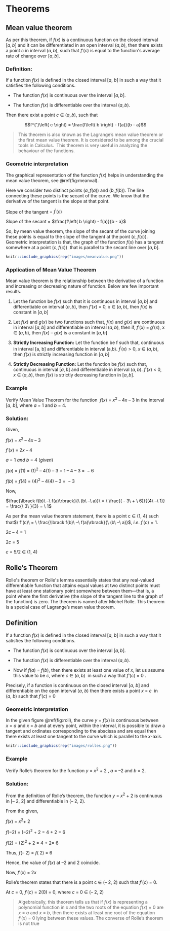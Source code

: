 # Theorems 

## Mean value theorem

As per this theorem, if $f(x)\ $is a continuous function on the closed
interval $\left\lbrack a,b \right\rbrack$ and it can be differentiated
in an open interval $\left( a,b \right)$, then there exists a point $c$
in interval $\left( a,b \right)$, such that $f'(c)$ is equal to the
function\'s average rate of change over
$\left\lbrack a,b \right\rbrack$.

### Definition: {-}

If a function $f(x)$ is defined in the closed interval
$\lbrack a,\ b\rbrack\ $in such a way that it satisfies the following
conditions.

-   The function $f(x)\ $is continuous over the interval
    $\left\lbrack a,b \right\rbrack$.

-   The function $f(x)\ $is differentiable over the interval
    $\left( a,b \right)$.

Then there exist a point $c$ ∈ $\left( a,b \right)$, such that

$$f^{'}\left( c \right) = \frac{f\left( b \right) - f(a)}{b - a}$$

>This theorem is also known as the Lagrange's mean value theorem or the first mean value theorem. It is considered to be among the crucial tools in Calculus.  This theorem is very useful in analyzing the behaviour of the functions.

### Geometric interpretation

The graphical representation of the function $f(x)$ helps in
understanding the mean value theorem, see \@ref(fig:meanval).

Here we consider two distinct points $\left( a,f(a \right))$ and $\left( b,f(b \right))$. The line connecting these points is the secant of the curve. We know that the derivative of the tangent is the slope at that point.

Slope of the tangent = $f^{'}\left( c \right)$

Slope of the secant = $\frac{f\left( b \right) - f(a)}{b - a}$

So, by mean value theorem, the slope of the secant of the curve joining these points is equal to the slope of the tangent at the point $\left( c,f(c \right))$. Geometric interpretation is that, the graph of the function $f(x)$ has a tangent somewhere at a point $\left( c,f(c \right))\ \ $that is parallel to the secant line over $\left\lbrack a,b \right\rbrack$.  


```{r meanval, echo=FALSE,fig.cap='Geometric interpretation of mean value theorem',out.width="80%", fig.align='center'}
knitr::include_graphics(rep("images/meanvalue.png"))
```


### Application of Mean Value Theorem

Mean value theorem is the relationship between the derivative of a
function and increasing or decreasing nature of function. Below are few
important results.

1.  Let the function be $f(x)$ such that it is continuous in interval
    $\left\lbrack a,b \right\rbrack$ and differentiable on interval
    $\left( a,b \right)$, then $f'(x)$ = 0, $x$ ∈ $\left( a,b \right)$,
    then $f(x)$ is constant in $\left\lbrack a,b \right\rbrack$

2.  Let $f(x)$ and $g(x)$ be two functions such that, $f(x)$ and $g(x)$
    are continuous in interval $\left\lbrack a,b \right\rbrack$ and
    differentiable on interval $\left( a,b \right)$, then if, $f'(x)$ =
    $g'(x)$, x ∈ $\left( a,b \right)$, then $f(x)$ -- $g(x)$ is a
    constant in $\left\lbrack a,b \right\rbrack$

3.  **Strictly Increasing Function:** Let the function be f such that,
    continuous in interval \[a, b\] and differentiable in interval
    (a,b). $f^{'}\left( x \right) > 0$, $x$ ∈ $\left( a,b \right)$, then
    $f(x)$ is strictly increasing function in
    $\left\lbrack a,b \right\rbrack$

4.  **Strictly Decreasing Function:** Let the function be $f(x)$ such
    that, continuous in interval $\left\lbrack a,b \right\rbrack$ and
    differentiable in interval $\left( a,b \right)$. $f'(x)$ \< 0, $x$ ∈
    $\left( a,b \right)$, then $f(x)$ is strictly decreasing function in
    $\left\lbrack a,b \right\rbrack$.

### Example  

Verify Mean Value Theorem for the function 
$f(x)\  = \ x^{2}\ –\ 4x\ –\ 3$ in the interval $\lbrack a,\ b\rbrack$,
where $a\  =$ 1 and $b\  =$ 4.

### Solution:{-}

Given,

$f(x)\  = \ x^{2}\ –\ 4x\ –\ 3$

$f'(x)\  = \ 2x\ –\ 4$

$a\  = \ 1\ and\ b\  = \ 4\ (given)$

$f(a)\  = \ f(1)\  = \ {(1)}^{2}\ –\ 4(1)\ –\ 3\  = \ 1\ –\ 4\ –\ 3\  = \  - 6$

$f(b)\  = \ f(4)\  = \ {(4)}^{2}\ –\ 4(4)\ –\ 3\  = \  - 3$

Now,

$\frac{\lbrack f(b)\ –\ f(a)\rbrack}{\ (b\ –\ a)}\  = \ \frac{( - 3\  + \ 6)}{(4\ –\ 1)} = \frac{\ 3\ }{3} = \ 1$

As per the mean value theorem statement, there is a point
$\text{c\ } \in \ (1,\ 4)$ such
that$\ f'(c)\  = \ \frac{\lbrack f(b)\ –\ f(a)\rbrack}{\ (b\ –\ a)}$,
*i*.*e*. $f^{'}\left( c \right) = 1$.

$2c\ –\ 4\  = \ 1$

$2c\  = \ 5$

$c\  = \ 5/2\  \in \ (1,\ 4)$

## Rolle's Theorem

Rolle\'s theorem or Rolle\'s lemma essentially states that any
real-valued differentiable function that attains equal values at two
distinct points must have at least one stationary point somewhere
between them---that is, a point where the first derivative (the slope of
the tangent line to the graph of the function) is zero. The theorem is
named after Michel Rolle. This theorem is a special case of Lagrange's
mean value theorem.

## Definition {-}

If a function $f(x)$ is defined in the closed interval
$\lbrack a,\ b\rbrack\ $in such a way that it satisfies the following
conditions.

-   The function $f(x)\ $is continuous over the interval
    $\left\lbrack a,b \right\rbrack$.

-   The function $f(x)\ $is differentiable over the interval
    $\left( a,b \right)$.

-   Now if $f(a)\ $*=* $f(b)$, then there exists at least one value of
    $x$, let us assume this value to be $c$, where $c$ ∈
    $\left( a,b \right)$  in such a way that $f‘(c)\  = \ 0$ .

Precisely, if a function is continuous on the closed interval
$\lbrack a,\ b\rbrack$ and differentiable on the open interval $(a,\ b)$
then there exists a point $x\  = \ c$  in $(a,\ b)$ such that
$f'(c)\  = \ 0$

### Geometric interpretation

In the given figure \@ref(fig:roll), the curve $y\  = \ f(x)$ is continuous between
$x\  = \ a$ and $x\  = \ b$ and at every point, within the interval, it
is possible to draw a tangent and ordinates corresponding to the
abscissa and are equal then there exists at least one tangent to the
curve which is parallel to the $x$-axis.  

```{r roll, echo=FALSE,fig.cap='Geometric interpretation of Rolle\'s theorem',out.width="80%", fig.align='center'}
knitr::include_graphics(rep("images/rolles.png"))
```

### Example

Verify Rolle's theorem for the function $y\  = \ x^{2}\  + \ 2$ ,
$a\  = \ –2$ and $b\  = \ 2.$

### Solution: {-}

From the definition of Rolle's theorem, the function
$y\  = \ x^{2}\  + \ 2$ is continuous in $\lbrack –\ 2,\ 2\rbrack$ and
differentiable in $\left( –\ 2,\ 2 \right).$

From the given,

$f(x)\  = \ x^{2} + \ 2$

$f( - 2)\  = \ ( - 2)^{2}\  + \ 2\  = \ 4\  + \ 2\  = \ 6$

$f(2)\  = \ (2)^{2}\  + \ 2\  = \ 4\  + \ 2 = \ 6$

Thus, $f(–\ 2)\  = \ f(\ 2)\  = \ 6$

Hence, the value of $f(x)\ $at --2 and 2 coincide.

Now, $f'(x)\  = \ 2x\ $

Rolle's theorem states that there is a point
$\text{c\ } \in \ (–\ 2,\ 2)$ such that $f'(c)\  = \ 0.\ $

At $c\  = \ 0,\ f'(c)\  = \ 2(0)\  = \ 0$, where
$c\  = \ 0\  \in \ (–\ 2,\ 2)$  


>Algebraically, this theorem tells us that if $f(x)$ is representing a
polynomial function in $x$ and the two roots of the equation
$f(x)\  = \ 0$ are $x\  = \ a$ and $x\  = \ b$, then there exists at
least one root of the equation $f‘(x)\  = \ 0\ $lying between these
values. The converse of Rolle's theorem is not true 
